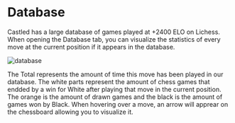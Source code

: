 # Database
Castled has a large database of games played at +2400 ELO on Lichess. When opening the Database tab, you can visualize the statistics of every move at the current position if it appears in the database.

![database](./database.png)

The Total represents the amount of time this move has been played in our database. The white parts represent the amount of chess games that endded by a win for White after playing that move in the current position. The orange is the amount of drawn games and the black is the amount of games won by Black.
When hovering over a move, an arrow will apprear on the chessboard allowing you to visualize it. 